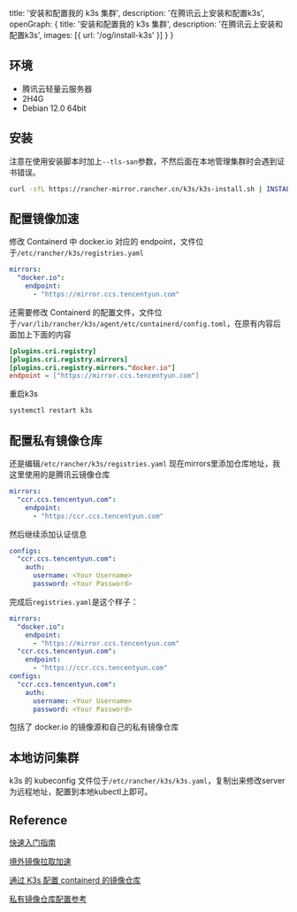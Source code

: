   title: '安装和配置我的 k3s 集群',
  description: '在腾讯云上安装和配置k3s',
  openGraph: {
    title: '安装和配置我的 k3s 集群',
    description: '在腾讯云上安装和配置k3s',
    images: [{ url: '/og/install-k3s' }]
  }
}

## 环境

- 腾讯云轻量云服务器
- 2H4G
- Debian 12.0 64bit

## 安装

注意在使用安装脚本时加上`--tls-san`参数，不然后面在本地管理集群时会遇到证书错误。

```bash
curl -sfL https://rancher-mirror.rancher.cn/k3s/k3s-install.sh | INSTALL_K3S_MIRROR=cn sh -s - --tls-san <your-ip-or-domain>
```

## 配置镜像加速

修改 Containerd 中 docker.io 对应的 endpoint，文件位于`/etc/rancher/k3s/registries.yaml`

```yaml
mirrors:
  "docker.io":
    endpoint:
      - "https://mirror.ccs.tencentyun.com"
```
还需要修改 Containerd 的配置文件，文件位于`/var/lib/rancher/k3s/agent/etc/containerd/config.toml`，在原有内容后面加上下面的内容
```toml
[plugins.cri.registry]
[plugins.cri.registry.mirrors]
[plugins.cri.registry.mirrors."docker.io"]
endpoint = ["https://mirror.ccs.tencentyun.com"]
```
重启k3s
```bash
systemctl restart k3s
```
## 配置私有镜像仓库
还是编辑`/etc/rancher/k3s/registries.yaml`
现在mirrors里添加仓库地址，我这里使用的是腾讯云镜像仓库
```yaml
mirrors:
  "ccr.ccs.tencentyun.com":
    endpoint:
      - "https:/ccr.ccs.tencentyun.com"
```
然后继续添加认证信息
```yaml
configs:
  "ccr.ccs.tencentyun.com":
    auth:
      username: <Your Username>
      password: <Your Password>
```
完成后`registries.yaml`是这个样子：
```yaml
mirrors:
  "docker.io":
    endpoint:
      - "https://mirror.ccs.tencentyun.com"
  "ccr.ccs.tencentyun.com":
    endpoint:
      - "https://ccr.ccs.tencentyun.com"
configs:
  "ccr.ccs.tencentyun.com":
    auth:
      username: <Your Username>
      password: <Your Password>
```
包括了 docker.io 的镜像源和自己的私有镜像仓库


## 本地访问集群
k3s 的 kubeconfig 文件位于`/etc/rancher/k3s/k3s.yaml`，复制出来修改server为远程地址，配置到本地kubectl上即可。


## Reference
[快速入门指南](https://docs.k3s.io/zh/quick-start)

[境外镜像拉取加速](https://cloud.tencent.com/document/product/457/51237)

[通过 K3s 配置 containerd 的镜像仓库](http://kingsd.top/2020/12/30/k3s-containerd-registry)

[私有镜像仓库配置参考](https://docs.rancher.cn/docs/k3s/installation/private-registry/_index/)
